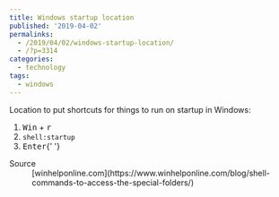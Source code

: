 ```yaml
---
title: Windows startup location
published: '2019-04-02'
permalinks:
  - /2019/04/02/windows-startup-location/
  - /?p=3314
categories:
  - technology
tags:
  - windows
---
```


Location to put shortcuts for things to run on startup in Windows:

1. <kbd>Win</kbd> + <kbd>r</kbd>
2. `shell:startup`
3. <kbd>Enter</kbd>{' '}

<Note>
  <dl>
    <dt>Source</dt>
    <dd>
      [winhelponline.com](https://www.winhelponline.com/blog/shell-commands-to-access-the-special-folders/)
    </dd>
  </dl>
</Note>
